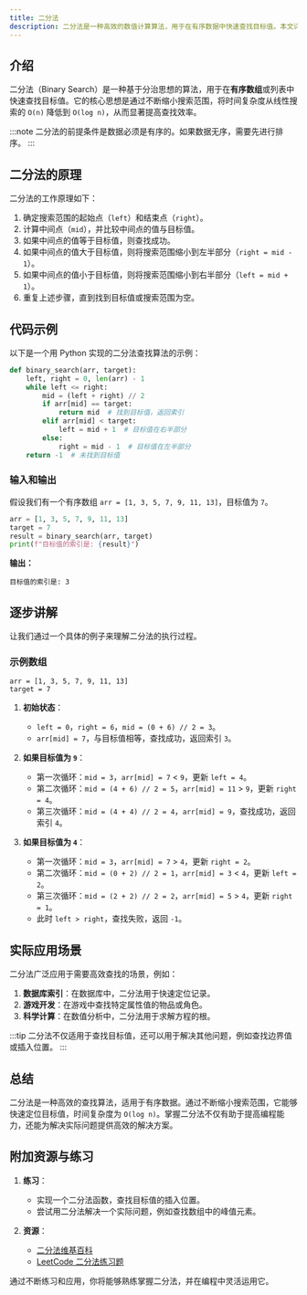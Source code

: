 ```yaml
---
title: 二分法
description: 二分法是一种高效的数值计算算法，用于在有序数据中快速查找目标值。本文详细介绍二分法的原理、实现步骤、代码示例及其实际应用场景。
---
```


## 介绍

二分法（Binary Search）是一种基于分治思想的算法，用于在**有序数组**或列表中快速查找目标值。它的核心思想是通过不断缩小搜索范围，将时间复杂度从线性搜索的 `O(n)` 降低到 `O(log n)`，从而显著提高查找效率。

:::note
二分法的前提条件是数据必须是有序的。如果数据无序，需要先进行排序。
:::

## 二分法的原理

二分法的工作原理如下：
1. 确定搜索范围的起始点（`left`）和结束点（`right`）。
2. 计算中间点（`mid`），并比较中间点的值与目标值。
3. 如果中间点的值等于目标值，则查找成功。
4. 如果中间点的值大于目标值，则将搜索范围缩小到左半部分（`right = mid - 1`）。
5. 如果中间点的值小于目标值，则将搜索范围缩小到右半部分（`left = mid + 1`）。
6. 重复上述步骤，直到找到目标值或搜索范围为空。

## 代码示例

以下是一个用 Python 实现的二分法查找算法的示例：

```python
def binary_search(arr, target):
    left, right = 0, len(arr) - 1
    while left <= right:
        mid = (left + right) // 2
        if arr[mid] == target:
            return mid  # 找到目标值，返回索引
        elif arr[mid] < target:
            left = mid + 1  # 目标值在右半部分
        else:
            right = mid - 1  # 目标值在左半部分
    return -1  # 未找到目标值
```

### 输入和输出

假设我们有一个有序数组 `arr = [1, 3, 5, 7, 9, 11, 13]`，目标值为 `7`。

```python
arr = [1, 3, 5, 7, 9, 11, 13]
target = 7
result = binary_search(arr, target)
print(f"目标值的索引是: {result}")
```

**输出：**
```
目标值的索引是: 3
```

## 逐步讲解

让我们通过一个具体的例子来理解二分法的执行过程。

### 示例数组
```
arr = [1, 3, 5, 7, 9, 11, 13]
target = 7
```

1. **初始状态**：
   - `left = 0`，`right = 6`，`mid = (0 + 6) // 2 = 3`。
   - `arr[mid] = 7`，与目标值相等，查找成功，返回索引 `3`。

2. **如果目标值为 `9`**：
   - 第一次循环：`mid = 3`，`arr[mid] = 7` < `9`，更新 `left = 4`。
   - 第二次循环：`mid = (4 + 6) // 2 = 5`，`arr[mid] = 11` > `9`，更新 `right = 4`。
   - 第三次循环：`mid = (4 + 4) // 2 = 4`，`arr[mid] = 9`，查找成功，返回索引 `4`。

3. **如果目标值为 `4`**：
   - 第一次循环：`mid = 3`，`arr[mid] = 7` > `4`，更新 `right = 2`。
   - 第二次循环：`mid = (0 + 2) // 2 = 1`，`arr[mid] = 3` < `4`，更新 `left = 2`。
   - 第三次循环：`mid = (2 + 2) // 2 = 2`，`arr[mid] = 5` > `4`，更新 `right = 1`。
   - 此时 `left > right`，查找失败，返回 `-1`。

## 实际应用场景

二分法广泛应用于需要高效查找的场景，例如：
1. **数据库索引**：在数据库中，二分法用于快速定位记录。
2. **游戏开发**：在游戏中查找特定属性值的物品或角色。
3. **科学计算**：在数值分析中，二分法用于求解方程的根。

:::tip
二分法不仅适用于查找目标值，还可以用于解决其他问题，例如查找边界值或插入位置。
:::

## 总结

二分法是一种高效的查找算法，适用于有序数据。通过不断缩小搜索范围，它能够快速定位目标值，时间复杂度为 `O(log n)`。掌握二分法不仅有助于提高编程能力，还能为解决实际问题提供高效的解决方案。

## 附加资源与练习

1. **练习**：
   - 实现一个二分法函数，查找目标值的插入位置。
   - 尝试用二分法解决一个实际问题，例如查找数组中的峰值元素。

2. **资源**：
   - [二分法维基百科](https://zh.wikipedia.org/wiki/二分搜索算法)
   - [LeetCode 二分法练习题](https://leetcode.com/tag/binary-search/)

通过不断练习和应用，你将能够熟练掌握二分法，并在编程中灵活运用它。